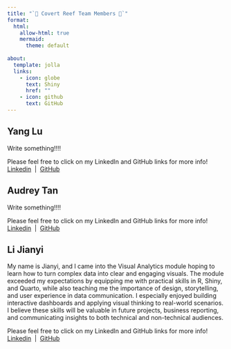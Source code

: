 ```yaml
---
title: "`🌊 Covert Reef Team Members 🪸`"
format: 
  html:
    allow-html: true
    mermaid: 
      theme: default
      
about:
  template: jolla
  links:
    - icon: globe
      text: Shiny
      href: ""
    - icon: github
      text: GitHub
---
```


::: {.panel-tabset}

## Yang Lu

Write something!!!!

::: {.callout-note title="Yang Lu"}
Please feel free to click on my LinkedIn and GitHub links for more info! <br>
[<i class="fa-brands fa-linkedin"></i> Linkedin]() &nbsp;|&nbsp; [<i class="fa-brands fa-github"></i> GitHub]()
:::

## Audrey Tan

Write something!!!!

::: {.callout-note title="Audrey"}
Please feel free to click on my LinkedIn and GitHub links for more info! <br>
[<i class="fa-brands fa-linkedin"></i> Linkedin]() &nbsp;|&nbsp;  [<i class="fa-brands fa-github"></i> GitHub]()
:::

## Li Jianyi

My name is Jianyi, and I came into the Visual Analytics module hoping to learn how to turn complex data into clear and engaging visuals. The module exceeded my expectations by equipping me with practical skills in R, Shiny, and Quarto, while also teaching me the importance of design, storytelling, and user experience in data communication. I especially enjoyed building interactive dashboards and applying visual thinking to real-world scenarios. I believe these skills will be valuable in future projects, business reporting, and communicating insights to both technical and non-technical audiences.

::: {.callout-note title="Jianyi"}
Please feel free to click on my LinkedIn and GitHub links for more info! <br>
[<i class="fa-brands fa-linkedin"></i> Linkedin]() &nbsp;|&nbsp;  [<i class="fa-brands fa-github"></i> GitHub]()
:::

:::